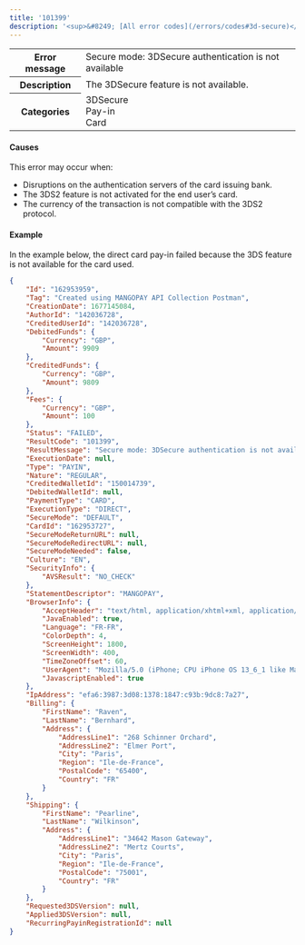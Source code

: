 ---
title: '101399'  
description: '<sup>&#8249; [All error codes](/errors/codes#3d-secure)</sup>'
---
  
<table>
    <tbody>
        <tr>
            <th class="header"><strong>Error message</strong></th>
            <td class="table-content">Secure mode: 3DSecure authentication is not available</td>
        </tr>
        <tr>
            <th class="header"><strong>Description</strong></th>
            <td class="table-content">The 3DSecure feature is not available.</td>
        </tr>
        <tr>
            <th class="header"><strong>Categories</strong></th>
            <td class="table-content">  
<div class="label">3DSecure</div>  
<div class="label">Pay-in</div>  
<div class="label">Card</div>
</td>
        </tr>
    </tbody>
</table>  

#### Causes  

This error may occur when:  
- Disruptions on the authentication servers of the card issuing bank.  
- The 3DS2 feature is not activated for the end user’s card.  
- The currency of the transaction is not compatible with the 3DS2 protocol.  

#### Example  

In the example below, the direct card pay-in failed because the 3DS feature is not available for the card used.  
```json API Response
{
    "Id": "162953959",
    "Tag": "Created using MANGOPAY API Collection Postman",
    "CreationDate": 1677145084,
    "AuthorId": "142036728",
    "CreditedUserId": "142036728",
    "DebitedFunds": {
        "Currency": "GBP",
        "Amount": 9909
    },
    "CreditedFunds": {
        "Currency": "GBP",
        "Amount": 9809
    },
    "Fees": {
        "Currency": "GBP",
        "Amount": 100
    },
    "Status": "FAILED",
    "ResultCode": "101399",
    "ResultMessage": "Secure mode: 3DSecure authentication is not available",
    "ExecutionDate": null,
    "Type": "PAYIN",
    "Nature": "REGULAR",
    "CreditedWalletId": "150014739",
    "DebitedWalletId": null,
    "PaymentType": "CARD",
    "ExecutionType": "DIRECT",
    "SecureMode": "DEFAULT",
    "CardId": "162953727",
    "SecureModeReturnURL": null,
    "SecureModeRedirectURL": null,
    "SecureModeNeeded": false,
    "Culture": "EN",
    "SecurityInfo": {
        "AVSResult": "NO_CHECK"
    },
    "StatementDescriptor": "MANGOPAY",
    "BrowserInfo": {
        "AcceptHeader": "text/html, application/xhtml+xml, application/xml;q=0.9, /;q=0.8",
        "JavaEnabled": true,
        "Language": "FR-FR",
        "ColorDepth": 4,
        "ScreenHeight": 1800,
        "ScreenWidth": 400,
        "TimeZoneOffset": 60,
        "UserAgent": "Mozilla/5.0 (iPhone; CPU iPhone OS 13_6_1 like Mac OS X) AppleWebKit/605.1.15 (KHTML, like Gecko) Mobile/15E148",
        "JavascriptEnabled": true
    },
    "IpAddress": "efa6:3987:3d08:1378:1847:c93b:9dc8:7a27",
    "Billing": {
        "FirstName": "Raven",
        "LastName": "Bernhard",
        "Address": {
            "AddressLine1": "268 Schinner Orchard",
            "AddressLine2": "Elmer Port",
            "City": "Paris",
            "Region": "Ile-de-France",
            "PostalCode": "65400",
            "Country": "FR"
        }
    },
    "Shipping": {
        "FirstName": "Pearline",
        "LastName": "Wilkinson",
        "Address": {
            "AddressLine1": "34642 Mason Gateway",
            "AddressLine2": "Mertz Courts",
            "City": "Paris",
            "Region": "Ile-de-France",
            "PostalCode": "75001",
            "Country": "FR"
        }
    },
    "Requested3DSVersion": null,
    "Applied3DSVersion": null,
    "RecurringPayinRegistrationId": null
}
```